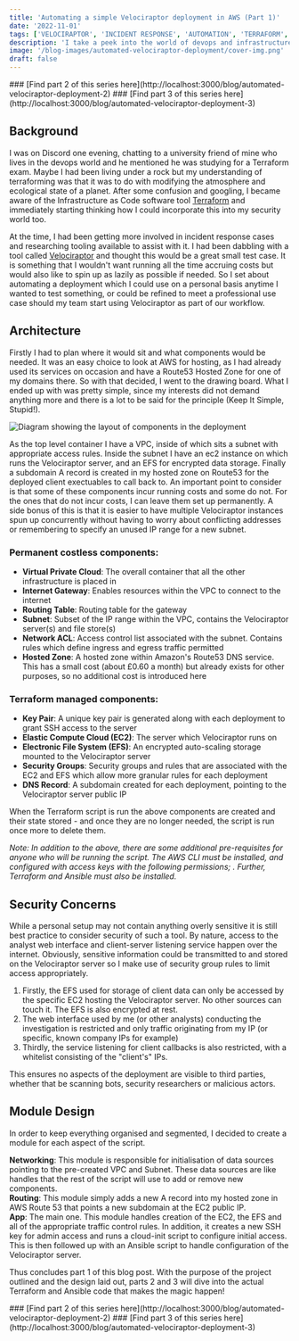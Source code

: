 ---
title: 'Automating a simple Velociraptor deployment in AWS (Part 1)'
date: '2022-11-01'
tags: ['VELOCIRAPTOR', 'INCIDENT RESPONSE', 'AUTOMATION', 'TERRAFORM', 'AWS']
description: 'I take a peek into the world of devops and infrastructure as code using Terraform and Ansible.'
image: '/blog-images/automated-velociraptor-deployment/cover-img.png'
draft: false
---

<div className="centered">
    <div>
        ### [Find part 2 of this series here](http://localhost:3000/blog/automated-velociraptor-deployment-2)
        ### [Find part 3 of this series here](http://localhost:3000/blog/automated-velociraptor-deployment-3)
    </div>
</div>

## Background

I was on Discord one evening, chatting to a university friend of mine who lives in the devops world and he mentioned he was studying for a Terraform exam. Maybe I had been living under a rock but my understanding of terraforming was that it was to do with modifying the atmosphere and ecological state of a planet. After some confusion and googling, I became aware of the Infrastructure as Code software tool [Terraform](https://www.terraform.io/) and immediately starting thinking how I could incorporate this into my security world too.

At the time, I had been getting more involved in incident response cases and researching tooling available to assist with it. I had been dabbling with a tool called [Velociraptor](https://docs.velociraptor.app/) and thought this would be a great small test case. It is something that I wouldn't want running all the time accruing costs but would also like to spin up as lazily as possible if needed. So I set about automating a deployment which I could use on a personal basis anytime I wanted to test something, or could be refined to meet a professional use case should my team start using Velociraptor as part of our workflow.

## Architecture

Firstly I had to plan where it would sit and what components would be needed. It was an easy choice to look at AWS for hosting, as I had already used its services on occasion and have a Route53 Hosted Zone for one of my domains there. So with that decided, I went to the drawing board. What I ended up with was pretty simple, since my interests did not demand anything more and there is a lot to be said for the <Keyword text="KISS"/> principle (Keep It Simple, Stupid!).

<div className="img_half_screen">
    <Image
        src="/blog-images/automated-velociraptor-deployment/architecture-layout.png"
        alt="Diagram showing the layout of components in the deployment"
        width={768}
        height={512}
        style={{width: "100%", height: "auto"}}
        priority
    />
</div>

As the top level container I have a VPC, inside of which sits a subnet with appropriate access rules. Inside the subnet I have an ec2 instance on which runs the Velociraptor server, and an EFS for encrypted data storage. Finally a subdomain A record is created in my hosted zone on Route53 for the deployed client exectuables to call back to. An important point to consider is that some of these components incur running costs and some do not. For the ones that do not incur costs, I can leave them set up permanently. A side bonus of this is that it is easier to have multiple Velociraptor instances spun up concurrently without having to worry about conflicting addresses or remembering to specify an unused IP range for a new subnet.

### Permanent costless components:

- **Virtual Private Cloud**: The overall container that all the other infrastructure is placed in
- **Internet Gateway**: Enables resources within the VPC to connect to the internet
- **Routing Table**: Routing table for the gateway
- **Subnet**: Subset of the IP range within the VPC, contains the Velociraptor server(s) and file store(s)
- **Network ACL**: Access control list associated with the subnet. Contains rules which define ingress and egress traffic permitted
- **Hosted Zone**: A hosted zone within Amazon's Route53 DNS service. This has a small cost (about £0.60 a month) but already exists for other purposes, so no additional cost is introduced here

### Terraform managed components:

- **Key Pair**: A unique key pair is generated along with each deployment to grant SSH access to the server
- **Elastic Compute Cloud (EC2)**: The server which Velociraptor runs on
- **Electronic File System (EFS)**: An encrypted auto-scaling storage mounted to the Velociraptor server
- **Security Groups**: Security groups and rules that are associated with the EC2 and EFS which allow more granular rules for each deployment
- **DNS Record**: A subdomain created for each deployment, pointing to the Velociraptor server public IP

When the Terraform script is run the above components are created and their state stored - and once they are no longer needed, the script is run once more to delete them.

*Note: In addition to the above, there are some additional pre-requisites for anyone who will be running the script. The AWS CLI must be installed, and configured with access keys with the following permissions; <Keyword text="AmazonEC2FullAccess, AmazonElasticFileSystemFullAccess, AmazonRoute53FullAccess"/>. Further, Terraform and Ansible must also be installed.*

## Security Concerns

While a personal setup may not contain anything overly sensitive it is still best practice to consider security of such a tool. By nature, access to the analyst web interface and client-server listening service happen over the internet. Obviously, sensitive information could be transmitted to and stored on the Velociraptor server so I make use of security group rules to limit access appropriately.

1. Firstly, the EFS used for storage of client data can only be accessed by the specific EC2 hosting the Velociraptor server. No other sources can touch it. The EFS is also encrypted at rest.
2. The web interface used by me (or other analysts) conducting the investigation is restricted and only traffic originating from my IP (or specific, known company IPs for example)
3. Thirdly, the service listening for client callbacks is also restricted, with a whitelist consisting of the "client's" IPs.

This ensures no aspects of the deployment are visible to third parties, whether that be scanning bots, security researchers or malicious actors.

## Module Design

In order to keep everything organised and segmented, I decided to create a module for each aspect of the script.

**Networking**: This module is responsible for initialisation of data sources pointing to the pre-created VPC and Subnet. These data sources are like handles that the rest of the script will use to add or remove new components.  
**Routing**: This module simply adds a new A record into my hosted zone in AWS Route 53 that points a new subdomain at the EC2 public IP.  
**App**: The main one. This module handles creation of the EC2, the EFS and all of the appropriate traffic control rules. In addition, it creates a new SSH key for admin access and runs a cloud-init script to configure initial access. This is then followed up with an Ansible script to handle configuration of the Velociraptor server.

Thus concludes part 1 of this blog post. With the purpose of the project outlined and the design laid out, parts 2 and 3 will dive into the actual Terraform and Ansible code that makes the magic happen!

<div className="centered">
    <div>
        ### [Find part 2 of this series here](http://localhost:3000/blog/automated-velociraptor-deployment-2)
        ### [Find part 3 of this series here](http://localhost:3000/blog/automated-velociraptor-deployment-3)
    </div>
</div>
